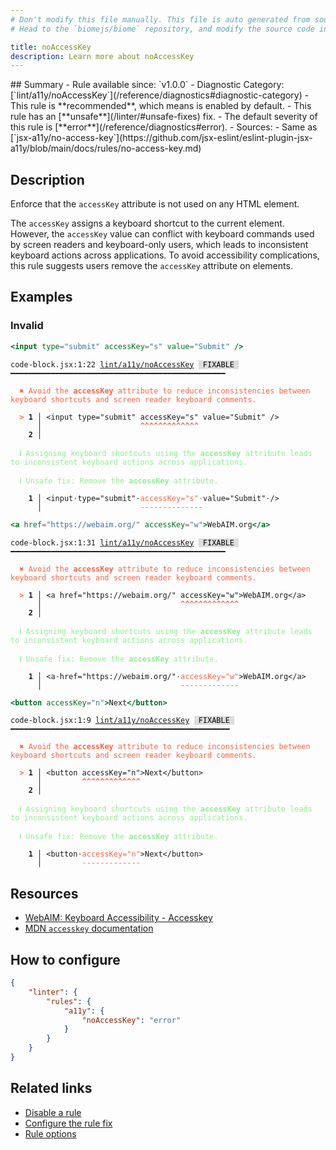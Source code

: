 ```yaml
---
# Don't modify this file manually. This file is auto generated from source, and you will lose your changes next time the website is built.
# Head to the `biomejs/biome` repository, and modify the source code in there.

title: noAccessKey
description: Learn more about noAccessKey
---
```


<Tabs>
<TabItem label="JSX and TSX" icon="seti:javascript">
## Summary
- Rule available since: `v1.0.0`
- Diagnostic Category: [`lint/a11y/noAccessKey`](/reference/diagnostics#diagnostic-category)
- This rule is **recommended**, which means is enabled by default.
- This rule has an [**unsafe**](/linter/#unsafe-fixes) fix.
- The default severity of this rule is [**error**](/reference/diagnostics#error).
- Sources: 
  - Same as [`jsx-a11y/no-access-key`](https://github.com/jsx-eslint/eslint-plugin-jsx-a11y/blob/main/docs/rules/no-access-key.md)

## Description
Enforce that the `accessKey` attribute is not used on any HTML element.

The `accessKey` assigns a keyboard shortcut to the current element. However, the `accessKey` value
can conflict with keyboard commands used by screen readers and keyboard-only users, which leads to
inconsistent keyboard actions across applications. To avoid accessibility complications,
this rule suggests users remove the `accessKey` attribute on elements.

## Examples

### Invalid

```jsx
<input type="submit" accessKey="s" value="Submit" />
```

<pre class="language-text"><code class="language-text">code-block.jsx:1:22 <a href="https://biomejs.dev/linter/rules/no-access-key">lint/a11y/noAccessKey</a> <span style="color: #000; background-color: #ddd;"> FIXABLE </span> ━━━━━━━━━━━━━━━━━━━━━━━━━━━━━━━━━━━━━━━━━━━━━━━━<br /><br />  <strong><span style="color: Tomato;">✖</span></strong> <span style="color: Tomato;">Avoid the </span><span style="color: Tomato;"><strong>accessKey</strong></span><span style="color: Tomato;"> attribute to reduce inconsistencies between keyboard shortcuts and screen reader keyboard comments.</span><br />  <br />  <strong><span style="color: Tomato;">&gt;</span></strong> <strong>1 │ </strong>&lt;input type=&quot;submit&quot; accessKey=&quot;s&quot; value=&quot;Submit&quot; /&gt;<br />   <strong>   │ </strong>                     <strong><span style="color: Tomato;">^</span></strong><strong><span style="color: Tomato;">^</span></strong><strong><span style="color: Tomato;">^</span></strong><strong><span style="color: Tomato;">^</span></strong><strong><span style="color: Tomato;">^</span></strong><strong><span style="color: Tomato;">^</span></strong><strong><span style="color: Tomato;">^</span></strong><strong><span style="color: Tomato;">^</span></strong><strong><span style="color: Tomato;">^</span></strong><strong><span style="color: Tomato;">^</span></strong><strong><span style="color: Tomato;">^</span></strong><strong><span style="color: Tomato;">^</span></strong><strong><span style="color: Tomato;">^</span></strong><br />    <strong>2 │ </strong><br />  <br />  <strong><span style="color: lightgreen;">ℹ</span></strong> <span style="color: lightgreen;">Assigning keyboard shortcuts using the </span><span style="color: lightgreen;"><strong>accessKey</strong></span><span style="color: lightgreen;"> attribute leads to inconsistent keyboard actions across applications.</span><br />  <br />  <strong><span style="color: lightgreen;">ℹ</span></strong> <span style="color: lightgreen;">Unsafe fix</span><span style="color: lightgreen;">: </span><span style="color: lightgreen;">Remove the </span><span style="color: lightgreen;"><strong>accessKey</strong></span><span style="color: lightgreen;"> attribute.</span><br />  <br />  <strong>  1 │ </strong>&lt;input<span style="opacity: 0.8;">·</span>type=&quot;submit&quot;<span style="opacity: 0.8;">·</span><span style="color: Tomato;">a</span><span style="color: Tomato;">c</span><span style="color: Tomato;">c</span><span style="color: Tomato;">e</span><span style="color: Tomato;">s</span><span style="color: Tomato;">s</span><span style="color: Tomato;">K</span><span style="color: Tomato;">e</span><span style="color: Tomato;">y</span><span style="color: Tomato;">=</span><span style="color: Tomato;">&quot;</span><span style="color: Tomato;">s</span><span style="color: Tomato;">&quot;</span><span style="opacity: 0.8;"><span style="color: Tomato;">·</span></span>value=&quot;Submit&quot;<span style="opacity: 0.8;">·</span>/&gt;<br />  <strong>    │ </strong>                     <span style="color: Tomato;">-</span><span style="color: Tomato;">-</span><span style="color: Tomato;">-</span><span style="color: Tomato;">-</span><span style="color: Tomato;">-</span><span style="color: Tomato;">-</span><span style="color: Tomato;">-</span><span style="color: Tomato;">-</span><span style="color: Tomato;">-</span><span style="color: Tomato;">-</span><span style="color: Tomato;">-</span><span style="color: Tomato;">-</span><span style="color: Tomato;">-</span><span style="color: Tomato;">-</span>                 <br /></code></pre>

```jsx
<a href="https://webaim.org/" accessKey="w">WebAIM.org</a>
```

<pre class="language-text"><code class="language-text">code-block.jsx:1:31 <a href="https://biomejs.dev/linter/rules/no-access-key">lint/a11y/noAccessKey</a> <span style="color: #000; background-color: #ddd;"> FIXABLE </span> ━━━━━━━━━━━━━━━━━━━━━━━━━━━━━━━━━━━━━━━━━━━━━━━━<br /><br />  <strong><span style="color: Tomato;">✖</span></strong> <span style="color: Tomato;">Avoid the </span><span style="color: Tomato;"><strong>accessKey</strong></span><span style="color: Tomato;"> attribute to reduce inconsistencies between keyboard shortcuts and screen reader keyboard comments.</span><br />  <br />  <strong><span style="color: Tomato;">&gt;</span></strong> <strong>1 │ </strong>&lt;a href=&quot;https://webaim.org/&quot; accessKey=&quot;w&quot;&gt;WebAIM.org&lt;/a&gt;<br />   <strong>   │ </strong>                              <strong><span style="color: Tomato;">^</span></strong><strong><span style="color: Tomato;">^</span></strong><strong><span style="color: Tomato;">^</span></strong><strong><span style="color: Tomato;">^</span></strong><strong><span style="color: Tomato;">^</span></strong><strong><span style="color: Tomato;">^</span></strong><strong><span style="color: Tomato;">^</span></strong><strong><span style="color: Tomato;">^</span></strong><strong><span style="color: Tomato;">^</span></strong><strong><span style="color: Tomato;">^</span></strong><strong><span style="color: Tomato;">^</span></strong><strong><span style="color: Tomato;">^</span></strong><strong><span style="color: Tomato;">^</span></strong><br />    <strong>2 │ </strong><br />  <br />  <strong><span style="color: lightgreen;">ℹ</span></strong> <span style="color: lightgreen;">Assigning keyboard shortcuts using the </span><span style="color: lightgreen;"><strong>accessKey</strong></span><span style="color: lightgreen;"> attribute leads to inconsistent keyboard actions across applications.</span><br />  <br />  <strong><span style="color: lightgreen;">ℹ</span></strong> <span style="color: lightgreen;">Unsafe fix</span><span style="color: lightgreen;">: </span><span style="color: lightgreen;">Remove the </span><span style="color: lightgreen;"><strong>accessKey</strong></span><span style="color: lightgreen;"> attribute.</span><br />  <br />  <strong>  1 │ </strong>&lt;a<span style="opacity: 0.8;">·</span>href=&quot;https://webaim.org/&quot;<span style="opacity: 0.8;">·</span><span style="color: Tomato;">a</span><span style="color: Tomato;">c</span><span style="color: Tomato;">c</span><span style="color: Tomato;">e</span><span style="color: Tomato;">s</span><span style="color: Tomato;">s</span><span style="color: Tomato;">K</span><span style="color: Tomato;">e</span><span style="color: Tomato;">y</span><span style="color: Tomato;">=</span><span style="color: Tomato;">&quot;</span><span style="color: Tomato;">w</span><span style="color: Tomato;">&quot;</span>&gt;WebAIM.org&lt;/a&gt;<br />  <strong>    │ </strong>                              <span style="color: Tomato;">-</span><span style="color: Tomato;">-</span><span style="color: Tomato;">-</span><span style="color: Tomato;">-</span><span style="color: Tomato;">-</span><span style="color: Tomato;">-</span><span style="color: Tomato;">-</span><span style="color: Tomato;">-</span><span style="color: Tomato;">-</span><span style="color: Tomato;">-</span><span style="color: Tomato;">-</span><span style="color: Tomato;">-</span><span style="color: Tomato;">-</span>               <br /></code></pre>

```jsx
<button accessKey="n">Next</button>
```

<pre class="language-text"><code class="language-text">code-block.jsx:1:9 <a href="https://biomejs.dev/linter/rules/no-access-key">lint/a11y/noAccessKey</a> <span style="color: #000; background-color: #ddd;"> FIXABLE </span> ━━━━━━━━━━━━━━━━━━━━━━━━━━━━━━━━━━━━━━━━━━━━━━━━━<br /><br />  <strong><span style="color: Tomato;">✖</span></strong> <span style="color: Tomato;">Avoid the </span><span style="color: Tomato;"><strong>accessKey</strong></span><span style="color: Tomato;"> attribute to reduce inconsistencies between keyboard shortcuts and screen reader keyboard comments.</span><br />  <br />  <strong><span style="color: Tomato;">&gt;</span></strong> <strong>1 │ </strong>&lt;button accessKey=&quot;n&quot;&gt;Next&lt;/button&gt;<br />   <strong>   │ </strong>        <strong><span style="color: Tomato;">^</span></strong><strong><span style="color: Tomato;">^</span></strong><strong><span style="color: Tomato;">^</span></strong><strong><span style="color: Tomato;">^</span></strong><strong><span style="color: Tomato;">^</span></strong><strong><span style="color: Tomato;">^</span></strong><strong><span style="color: Tomato;">^</span></strong><strong><span style="color: Tomato;">^</span></strong><strong><span style="color: Tomato;">^</span></strong><strong><span style="color: Tomato;">^</span></strong><strong><span style="color: Tomato;">^</span></strong><strong><span style="color: Tomato;">^</span></strong><strong><span style="color: Tomato;">^</span></strong><br />    <strong>2 │ </strong><br />  <br />  <strong><span style="color: lightgreen;">ℹ</span></strong> <span style="color: lightgreen;">Assigning keyboard shortcuts using the </span><span style="color: lightgreen;"><strong>accessKey</strong></span><span style="color: lightgreen;"> attribute leads to inconsistent keyboard actions across applications.</span><br />  <br />  <strong><span style="color: lightgreen;">ℹ</span></strong> <span style="color: lightgreen;">Unsafe fix</span><span style="color: lightgreen;">: </span><span style="color: lightgreen;">Remove the </span><span style="color: lightgreen;"><strong>accessKey</strong></span><span style="color: lightgreen;"> attribute.</span><br />  <br />  <strong>  1 │ </strong>&lt;button<span style="opacity: 0.8;">·</span><span style="color: Tomato;">a</span><span style="color: Tomato;">c</span><span style="color: Tomato;">c</span><span style="color: Tomato;">e</span><span style="color: Tomato;">s</span><span style="color: Tomato;">s</span><span style="color: Tomato;">K</span><span style="color: Tomato;">e</span><span style="color: Tomato;">y</span><span style="color: Tomato;">=</span><span style="color: Tomato;">&quot;</span><span style="color: Tomato;">n</span><span style="color: Tomato;">&quot;</span>&gt;Next&lt;/button&gt;<br />  <strong>    │ </strong>        <span style="color: Tomato;">-</span><span style="color: Tomato;">-</span><span style="color: Tomato;">-</span><span style="color: Tomato;">-</span><span style="color: Tomato;">-</span><span style="color: Tomato;">-</span><span style="color: Tomato;">-</span><span style="color: Tomato;">-</span><span style="color: Tomato;">-</span><span style="color: Tomato;">-</span><span style="color: Tomato;">-</span><span style="color: Tomato;">-</span><span style="color: Tomato;">-</span>              <br /></code></pre>

## Resources

- [WebAIM: Keyboard Accessibility - Accesskey](https://webaim.org/techniques/keyboard/accesskey#spec)
- [MDN `accesskey` documentation](https://developer.mozilla.org/docs/Web/HTML/Global_attributes/accesskey)

## How to configure
```json title="biome.json"
{
	"linter": {
		"rules": {
			"a11y": {
				"noAccessKey": "error"
			}
		}
	}
}

```
## Related links

- [Disable a rule](/linter/#disable-a-lint-rule)
- [Configure the rule fix](/linter#configure-the-rule-fix)
- [Rule options](/linter/#rule-options)

</TabItem>
</Tabs>

